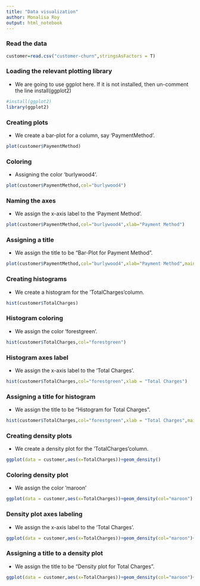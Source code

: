 ```yaml
---
title: "Data visualization"
author: Monalisa Roy
output: html_notebook
---
```


### Read the data


```r
customer=read.csv("customer-churn",stringsAsFactors = T)
```

### Loading the relevant plotting library

* We are going to use ggplot here. If it is not installed, then un-comment the line install(ggplot2) 

```r
#install(ggplot2)
library(ggplot2)
```

### Creating plots

* We create a bar-plot for a column, say 'PaymentMethod'.

```r
plot(customer$PaymentMethod)
```
### Coloring

* Assigning the color 'burlywood4'.


```r
plot(customer$PaymentMethod,col="burlywood4")
```
### Naming the axes

* We assign the x-axis label to the 'Payment Method'.

```r
plot(customer$PaymentMethod,col="burlywood4",xlab="Payment Method")
```

### Assigning a title

* We assign the title to be "Bar-Plot for Payment Method".

```r
plot(customer$PaymentMethod,col="burlywood4",xlab="Payment Method",main="Bar-Plot for Payment Method")
```
### Creating histograms

* We create a histogram for the 'TotalCharges'column.


```r
hist(customer$TotalCharges)
```

### Histogram coloring

* We assign the color 'forestgreen'.


```r
hist(customer$TotalCharges,col="forestgreen")
```
### Histogram axes label

* We assign the x-axis label to the 'Total Charges'.

```r
hist(customer$TotalCharges,col="forestgreen",xlab = "Total Charges")
```
### Assigning a title for histogram

* We assign the title to be "Histogram for Total Charges".

```r
hist(customer$TotalCharges,col="forestgreen",xlab = "Total Charges",main = "Histogram for Total Charges")
```

### Creating density plots


* We create a density plot for the 'TotalCharges'column.

```r
ggplot(data = customer,aes(x=TotalCharges))+geom_density()
```
### Coloring density plot

* We assign the color 'maroon'

```r
ggplot(data = customer,aes(x=TotalCharges))+geom_density(col="maroon")
```

### Density plot axes labeling 

* We assign the x-axis label to the 'Total Charges'.

```r
ggplot(data = customer,aes(x=TotalCharges))+geom_density(col="maroon")+xlab("Total Charges")
```
### Assigning a title to a density plot

* We assign the title to be "Density plot for Total Charges".

```r
ggplot(data = customer,aes(x=TotalCharges))+geom_density(col="maroon")+xlab("Total Charges")+ggtitle("Density plot for Total Charges")

```
